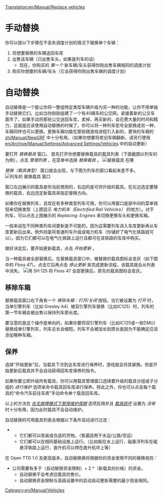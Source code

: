 [[Translation:en/Manual/Replace vehicles]]
{{zh/过时信息|载具替换窗口布局已更改}} 
{{zh/Manual/Tutorial/教程}}
= 手动替换 =
你可以按以下步骤在不丢失调度计划的情况下替换单个车辆：
#将想要替换的车辆送回车库
#出售该车辆（只出售车头，如果是列车的话）
#*现在，你购买的 ''第一个'' 新车辆/车头获得你刚出售车辆相同的调度计划
#购买你想要的车辆/车头（它会获得你刚出售车辆的调度计划）

= 自动替换 =


自动替换是一个能让你将一整组特定类型车辆升级为另一种的功能，让你不用单独手动替换它们。比如当你刚刚组建了一个有40辆车的公交网，紧接着新的公交车面市了，如果手动将那些公交送回车库，卖掉，再买新的，会花费大量的时间和精力，这就是应该使用自动替换的时候了。你可以将一种列车型号全部换成另一种，车厢同样也可以更换。更换车厢功能在那些随游戏进程引入新的，更快的车厢的 [[zh/Manual/NewGRF]] 中十分有用。（如果你想要将老旧车辆翻新，请另行使用 [[en/Archive/Manual/Settings/Advanced Settings/Vehicles]] 中的自动更新）

要打开 ''替换载具'' 窗口， 首先打开你想要替换载具的载具列表（下面截图以列车的为例）。点击 ''管理列表'' ，在菜单中选择 ''替换载具'' 。
[[File:en/Manual/ManageList.png|frame|none|''替换载具'' 在哪]]

''替换（载具类型）'' 窗口就会出现，与下图为列车的窗口看起来差不多。
[[File:en/Manual/ReplaceTrain.png|frame|none|列车的 ''替换载具'' 窗口]]

窗口左边展示的载具是你当前使用的，右边的是可供升级的载具。在左边选定要替换的载具，右边选定新载具来指定替换方向。

如果你在替换列车，且现在有多种类型列车可用，你可以用窗口底部中间的菜单按钮来切换类型（上图显示 ''电力机车（Electrified Rail Vehicles）'' 的地方）。对于列车，可以点击上图展示的 ''Replacing: Engines'' 来切换更换车头和更换车厢。

一般来说在不同种类列车间更新是不可能的，因为这需要列车进入车库更新再从车库更新后出来。例外则是将普通列车升级成电力机车（你铺好了电气化铁路就可以）。因为它们都可以在电气化铁路上运行且都可在该铁路的车库中购买。

做好决定后，要开始更新载具，点击 ''开始更新'' 。


当一种载具被全部替换后，在替换载具窗口中，被替换的载具图标会变灰（如下图中的 ''Floss 47''）。点击它后再点击 ''停止更新'' 来完成更新流程，该载具就会从列表中消失。
[[File:en/Manual/ReplaceTrain2.png|frame|none|用 ''SH 125'' 将 ''Floss 47'' 全部更换后，原先的载具图标会变灰。]]

==移除车箱==

替换载具窗口右下角有一个 ''移除车厢：打开/关闭'' 按钮。当它被设置为 ''打开'' 时，当单引擎列车（比如 Gresley A4）被双引擎列车替换（比如IC125）时，列车的第一节车厢会被出售以保持列车原长度。

要注意的是这个操作是单向的，如果你要将双引擎列车（比如IC125或一些DMU）替换成单引擎列车，列车总长会缩短。列车不会被加长到原长是因为不能确定应该添加哪种车厢。

==保养==

选择“开始更新”后，当载具下次到达车库进行保养时，游戏就会将其替换。但是开始更新后载具并不会自动获得回车库保养的指令。

如果你要立即升级所有载具，你可以用载具管理窗口选择要升级的载具分组或子分组的 ''进行维护'' 选项来命令载具回车库进行保养。除此之外，你也可以点击每个载具的“命令汽车前往车库”手动命令单个载具回车库。

以上的方法在 ''[[en/Archive/Manual/Settings/Advanced Settings/Vehicles#disable-servicing-when-breakdowns-set-to-none|在无故障模式下禁用维护周期]]'' 选项启用并且 ''[[en/Archive/Manual/Settings/Difficulty#vehicle-breakdowns|载具损坏]]'' 设置为 ''没有'' 时十分有用，因为此时载具不会自动维护。

自动替换的可用载具列表会根据以下条件自动进行过滤：
** 它们都可以改装成合适的货物。（普遍适用于水运/公路/空运）
** 它们都可以在相同基础设施上运行。（比如船在水上运行，磁悬浮列车在磁悬浮铁路上运行，直升机可以停在直升机坪上等）

在 Open TTD 1.0 及更高版本，自动替换换将根据你的资金使用不同的替换规则：
* 公司需要有多于（自动替换资金限制）+ 2 *（新载具的价格）的资金。
** 自动替换不会考虑旧载具的售价。
** 自动替换资金限制与高级设置中的启动自动更新需要的最少现金相同。




[[Category:en/Manual/Vehicles]]